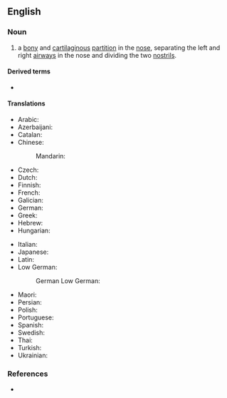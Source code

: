 ==English==
{{wikipedia}}

===Noun===
{{en-noun|nasal septa|s}}

# {{lb|en|anatomy}} a [[bony]] and [[cartilaginous]] [[partition]] in the [[nose]], separating the left and right [[airway]]s in the nose and dividing the two [[nostril]]s.

====Derived terms====
* {{l|en|deviated nasal septum}}

====Translations====
{{trans-top}}
* Arabic: {{t|ar|حَاجِز الأَنْف}}
* Azerbaijani: {{t|az|burun arakəsmə sümüyü}}
* Catalan: {{t|ca|septe nasal|m}}
* Chinese:
*: Mandarin: {{t+|cmn|鼻中隔|tr=bízhōnggé|sc=Hani}}
* Czech: {{t|cs|nosní přepážka|f}}
* Dutch: {{t|nl|neustussenschot|n}}
* Finnish: {{t|fi|[[nenän]] [[väliseinä]]}}
* French: {{t+|fr|cloison|f}}
* Galician: {{t|gl|tabique nasal|m}}
* German: {{t|de|Nasenscheidewand|f}}
* Greek: {{t|el|ρινικό διάφραγμα|n}}
* Hebrew: {{t|he|מחיצת האף|sc=Hebr}}
* Hungarian: {{t+|hu|orrsövény}}
{{trans-mid}}
* Italian: {{t+|it|setto|m}}
* Japanese: {{t|ja|鼻中隔|tr=bichūkaku|sc=Jpan}}
* Latin: {{t|la|septum nasi|n}}
* Low German:
*: German Low German: {{t|nds-de|neestwüschenwand}}
* Maori: {{t|mi|taunga}}
* Persian: {{t|fa|تیغه بینی|sc=fa-Arab}}
* Polish: {{t+|pl|przegroda nosowa}}
* Portuguese: {{t|pt|septo nasal|m}}
* Spanish: {{t+|es|tabique nasal|m}}
* Swedish: {{t|sv|nässkiljevägg|c}}
* Thai: {{t|th|ผนังกั้นโพรงจมูก|tr=p̄hnạng kận phorng cmūk}}
* Turkish: {{t|tr|burun bölmesi}}
* Ukrainian: {{t|uk|носова перетинка}}
{{trans-bottom}}

===References===
* {{R:MWO}}